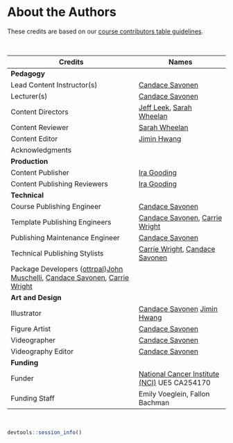 # About the Authors {-}

These credits are based on our [course contributors table guidelines](https://github.com/jhudsl/OTTR_Template/wiki/How-to-give-credits).

&nbsp;
&nbsp;

|Credits|Names|
|-------|-----|
|**Pedagogy**||
|Lead Content Instructor(s)|[Candace Savonen]|
|Lecturer(s)|[Candace Savonen]|
|Content Directors|[Jeff Leek], [Sarah Wheelan]|
|Content Reviewer| [Sarah Wheelan]|
|Content Editor|[Jimin Hwang]|
|Acknowledgments| |
|**Production**||
|Content Publisher|[Ira Gooding]|
|Content Publishing Reviewers|[Ira Gooding]|
|**Technical**||
|Course Publishing Engineer|[Candace Savonen]|
|Template Publishing Engineers|[Candace Savonen], [Carrie Wright]|
|Publishing Maintenance Engineer|[Candace Savonen]|
|Technical Publishing Stylists|[Carrie Wright], [Candace Savonen]|
|Package Developers ([ottrpal])[John Muschelli], [Candace Savonen], [Carrie Wright]|
|**Art and Design**||
|Illustrator| [Candace Savonen] [Jimin Hwang]|
|Figure Artist| [Candace Savonen]|
|Videographer|[Candace Savonen]|
|Videography Editor| [Candace Savonen]|
|**Funding**||
|Funder|[National Cancer Institute (NCI)](https://www.cancer.gov/) UE5 CA254170|
|Funding Staff| Emily Voeglein, Fallon Bachman|

&nbsp;

```r
devtools::session_info()
```

<!-- Author information -->

[Candace Savonen]: https://www.cansavvy.com/
[Carrie Wright]: https://carriewright11.github.io/
[Ira Gooding]: https://publichealth.jhu.edu/faculty/4130/ira-gooding
[Jimin Hwang]: https://www.linkedin.com/in/jimin-hwang-549835142/
[Jeff Leek]: https://jtleek.com/
[John Muschelli]: https://johnmuschelli.com/
[Sarah Wheelan]: https://www.hopkinsmedicine.org/profiles/details/sarah-wheelan

<!-- Links -->

[ottrpal]: https://github.com/jhudsl/ottrpal
